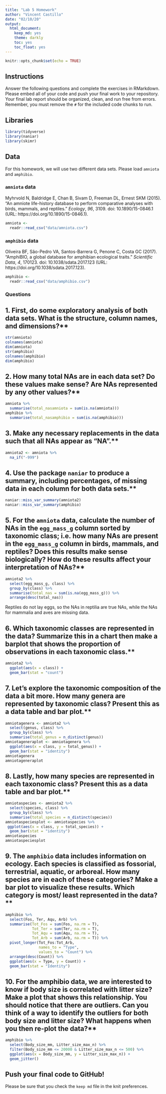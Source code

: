 ```yaml
---
title: "Lab 5 Homework"
author: "Vincent Castillo"
date: "02/10/20"
output:
  html_document:
    keep_md: yes
    theme: darkly
    toc: yes
    toc_float: yes
---
```


```r
knitr::opts_chunk$set(echo = TRUE)
```

## Instructions
Answer the following questions and complete the exercises in RMarkdown. Please embed all of your code and push your final work to your repository. Your final lab report should be organized, clean, and run free from errors. Remember, you must remove the `#` for the included code chunks to run.  

## Libraries
```r
library(tidyverse)
library(naniar)
library(skimr)
```

## Data
For this homework, we will use two different data sets. Please load `amniota` and `amphibio`.  

### `amniota` data
Myhrvold N, Baldridge E, Chan B, Sivam D, Freeman DL, Ernest SKM (2015). “An amniote life-history
database to perform comparative analyses with birds, mammals, and reptiles.” _Ecology_, *96*, 3109.
doi: 10.1890/15-0846.1 (URL: https://doi.org/10.1890/15-0846.1).
```r
amniota <- 
  readr::read_csv("data/amniota.csv")
```

### `amphibio` data
Oliveira BF, São-Pedro VA, Santos-Barrera G, Penone C, Costa GC (2017). “AmphiBIO, a global database
for amphibian ecological traits.” _Scientific Data_, *4*, 170123. doi: 10.1038/sdata.2017.123 (URL:
https://doi.org/10.1038/sdata.2017.123).
```r
amphibio <- 
  readr::read_csv("data/amphibio.csv")
```

### Questions  

## 1. First, do some exploratory analysis of both data sets. What is the structure, column names, and dimensions?**  

```r
str(amniota)
colnames(amniota)
dim(amniota)
str(amphibio)
colnames(amphibio)
dim(amphibio)
```


## 2. How many total NAs are in each data set? Do these values make sense? Are NAs represented by any other values?**   

```r
amniota %>%
  summarise(total_nasamniota = sum(is.na(amniota)))
amphibio %>%
  summarise(total_nasamphibio = sum(is.na(amphibio)))
```


## 3. Make any necessary replacements in the data such that all NAs appear as "NA".** 

```r
amniota2 <- amniota %>%
  na_if("-999")
```

## 4. Use the package `naniar` to produce a summary, including percentages, of missing data in each column for both data sets.**  

```r
naniar::miss_var_summary(amniota2)
naniar::miss_var_summary(amphibio)
```

## 5. For the `amniota` data, calculate the number of NAs in the `egg_mass_g` column sorted by taxonomic class; i.e. how many NAs are present in the `egg_mass_g` column in birds, mammals, and reptiles? Does this results make sense biologically? How do these results affect your interpretation of NAs?**  

```r
amniota2 %>%
  select(egg_mass_g, class) %>%
  group_by(class) %>%
  summarise(total_nas = sum(is.na(egg_mass_g))) %>%
  arrange(desc(total_nas))
```

Reptiles do not lay eggs, so the NAs in reptilia are true NAs, while the NAs for mammalia and aves are missing data.

## 6. Which taxonomic classes are represented in the data? Summarize this in a chart then make a barplot that shows the proportion of observations in each taxonomic class.**

```r
amniota2 %>%
  ggplot(aes(x = class)) +
  geom_bar(stat = "count")
```

## 7. Let's explore the taxonomic composition of the data a bit more. How many genera are represented by taxonomic class? Present this as a data table and bar plot.**

```r
amniotagenera <- amniota2 %>%
  select(genus, class) %>%
  group_by(class) %>%
  summarise(total_genus = n_distinct(genus))
amniotageneraplot <- amniotagenera %>% 
  ggplot(aes(x = class, y = total_genus)) +
  geom_bar(stat = "identity")
amniotagenera
amniotageneraplot
```

## 8. Lastly, how many species are represented in each taxonomic class? Present this as a data table and bar plot.**

```r
amniotaspecies <- amniota2 %>%
  select(species, class) %>%
  group_by(class) %>%
  summarise(total_species = n_distinct(species))
amniotaspeciesplot <- amniotaspecies %>% 
 ggplot(aes(x = class, y = total_species)) +
  geom_bar(stat = "identity")
amniotaspecies
amniotaspeciesplot
```

## 9. The `amphibio` data includes information on ecology. Each species is classified as fossorial, terrestrial, aquatic, or arboreal. How many species are in each of these categories? Make a bar plot to visualize these results. Which category is most/ least represented in the data?**

```r
amphibio %>%
  select(Fos, Ter, Aqu, Arb) %>%
  summarise(Tot_Fos = sum(Fos, na.rm = T),
            Tot_Ter = sum(Ter, na.rm = T),
            Tot_Aqu = sum(Aqu, na.rm = T),
            Tot_Arb = sum(Arb, na.rm = T)) %>%
  pivot_longer(Tot_Fos:Tot_Arb,
               names_to = "Type",
               values_to = "Count") %>%
  arrange(desc(Count)) %>%
  ggplot(aes(x = Type, y = Count)) +
  geom_bar(stat = "Identity")
```

## 10. For the amphibio data, we are interested to know if body size is correlated with litter size? Make a plot that shows this relationship. You should notice that there are outliers. Can you think of a way to identify the outliers for both body size and litter size? What happens when you then re-plot the data?**

```r
amphibio %>%
  select(Body_size_mm, Litter_size_max_n) %>%
  filter(Body_size_mm <= 20000 & Litter_size_max_n <= 500) %>%
  ggplot(aes(x = Body_size_mm, y = Litter_size_max_n)) +
  geom_jitter()
```


## Push your final code to GitHub!
Please be sure that you check the `keep md` file in the knit preferences. 